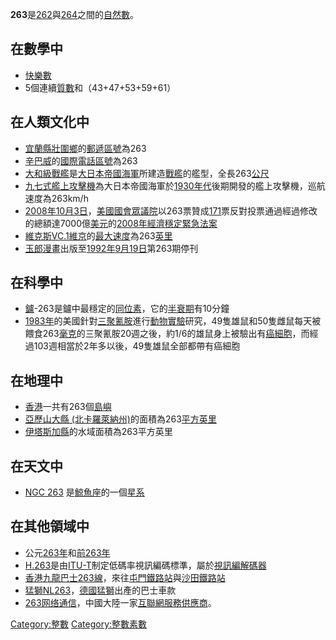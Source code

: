 {{Unreferenced|time=2020-12-02T17:34:57+00:00}}
{{noteTA|G1=Math}}
{{整数
| 质因数分解 =質數 
| 罗马数字 = CCLXIII
}}
'''263'''是[[262|262]]與[[264|264]]之間的[[自然數|自然數]]。

== 在數學中 ==
{{數字性質|use math=yes|print black list=虧數,不尋常數,無平方數因數的數
|質數=*{{{orderstr}}}{{{property}}}{{{releatedstr}}}。
**[[正規素數|非正規質數]]
**[[陳質數|陳質數]]
**[[愛森斯坦質數|愛森斯坦質數]]
**[[安全質數|安全質數]]
}}
*[[快樂數|快樂數]]
*5個連續[[質數|質數]]和（43+47+53+59+61）

== 在人類文化中 ==
*[[宜蘭縣|宜蘭縣]][[壯圍鄉|壯圍鄉]]的[[郵遞區號|郵遞區號]]為263
*[[辛巴威|辛巴威]]的[[國際電話區號|國際電話區號]]為263
*[[大和級戰艦|大和級戰艦]]是[[大日本帝國海軍|大日本帝國海軍]]所建造[[戰艦|戰艦]]的艦型，全長263[[公尺|公尺]]
*[[九七式艦上攻擊機|九七式艦上攻擊機]]為大日本帝國海軍於[[1930年代|1930年代]]後期開發的艦上攻擊機，巡航速度為263km/h
*[[2008年|2008年]][[10月3日|10月3日]]，[[美國國會|美國國會]][[眾議院|眾議院]]以263票贊成[[171|171]]票反對投票通過經過修改的總額達7000億[[美元|美元]]的[[2008年經濟穩定緊急法案|2008年經濟穩定緊急法案]]
*[[維克斯VC.1維京|維克斯VC.1維京]]的[[最大速度|最大速度]]為263[[英里|英里]]
*[[玉郎漫畫|玉郎漫畫]]出版至[[1992年|1992年]][[9月19日|9月19日]]第263期停刊

== 在科學中 ==
*[[鑪|鑪]]-263是鑪中最穩定的[[同位素|同位素]]，它的[[半衰期|半衰期]]有10分鐘
*[[1983年|1983年]]的美國針對[[三聚氰胺|三聚氰胺]]進行[[動物實驗|動物實驗]]研究，49隻雄鼠和50隻雌鼠每天被餵食263[[毫克|毫克]]的三聚氰胺20週之後，約1/6的雄鼠身上被驗出有[[癌細胞|癌細胞]]，而經過103週相當於2年多以後，49隻雄鼠全部都帶有癌細胞

== 在地理中 ==
*[[香港|香港]]一共有263個[[島嶼|島嶼]]
*[[亞歷山大縣_(北卡羅萊納州)|亞歷山大縣 (北卡羅萊納州)]]的面積為263[[平方英里|平方英里]]
*[[伊塔斯加縣|伊塔斯加縣]]的水域面積為263平方英里

== 在天文中 ==
*[[NGC_263|NGC 263]] 是[[鯨魚座|鯨魚座]]的一個[[星系|星系]]

== 在其他領域中 ==
*公元[[263年|263年]]和[[前263年|前263年]]
*[[H.263|H.263]]是由[[ITU-T|ITU-T]]制定低碼率視訊編碼標準，屬於[[視訊編解碼器|視訊編解碼器]]
*[[香港|香港]][[九龍巴士263線|九龍巴士263線]]，來往[[屯門站公共運輸交匯處|屯門鐵路站]]與[[沙田站公共運輸交匯處|沙田鐵路站]]
*[[猛獅NL263|猛獅NL263]]，[[德國|德國]][[猛獅|猛獅]]出產的巴士車款
*[[263网络通信|263网络通信]]，中國大陸一家[[互聯網服務供應商|互聯網服務供應商]]。

[[Category:整數|Category:整數]]
[[Category:整數素數|Category:整數素數]]